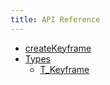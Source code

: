 ```yaml
---
title: API Reference
---
```


- [createKeyframe](/keyframes/api/createKeyframe)
- [Types](/keyframes/api/types)
  - [T_Keyframe](/keyframes/api/types/T_Keyframe)
